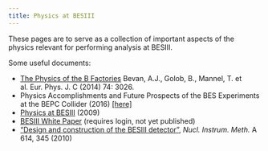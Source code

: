 ```yaml
---
title: Physics at BESIII
---
```


:::{.callout-warning}
These pages are to serve as a collection of important aspects of the physics relevant for performing analysis at BESIII.
:::

Some useful documents:

- [The Physics of the B Factories](http://link.springer.com/10.1140/epjc/s10052-014-3026-9) Bevan, A.J., Golob, B., Mannel, T. et al. Eur. Phys. J. C (2014) 74: 3026. <!-- cspell:ignore Golob Mannel -->
- Physics Accomplishments and Future Prospects of the BES Experiments at the BEPC Collider (2016) [[here]](https://arxiv.org/abs/1603.09431)
- [Physics at BESIII](https://arxiv.org/abs/0809.1869) (2009)
- [BESIII White Paper](https://docbes3.ihep.ac.cn/cgi-bin/DocDB/ShowDocument?docid=759) (requires login, not yet published)
- ["Design and construction of the BESIII detector"](https://www.sciencedirect.com/science/article/pii/S0168900209023870), _Nucl. Instrum. Meth._ A 614, 345 (2010) <!-- cspell:ignore Instrum Nucl -->
